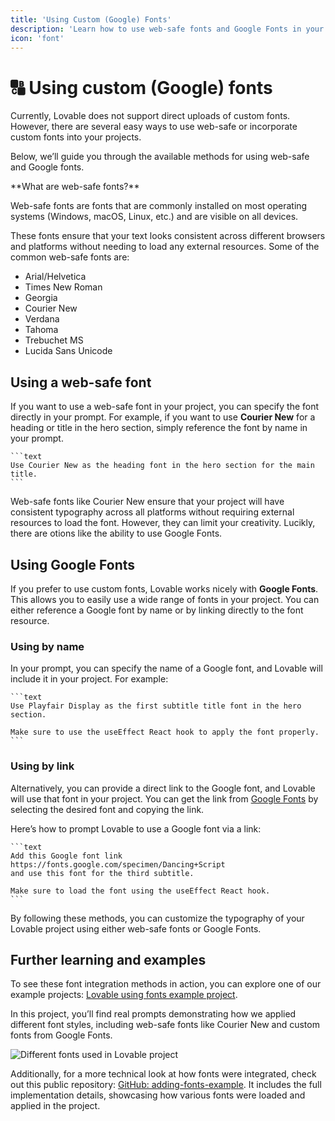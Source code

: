 ```yaml
---
title: 'Using Custom (Google) Fonts'
description: 'Learn how to use web-safe fonts and Google Fonts in your Lovable projects'
icon: 'font'
---
```


# :capital_abcd: Using custom (Google) fonts

Currently, Lovable does not support direct uploads of custom fonts. However, there are several easy ways to use web-safe or incorporate custom fonts into your projects. 

Below, we’ll guide you through the available methods for using web-safe and Google fonts.

<Info>
  **What are web-safe fonts?**

  Web-safe fonts are fonts that are commonly installed on most operating systems (Windows, macOS, Linux, etc.) and are visible on all devices. 
    
  These fonts ensure that your text looks consistent across different browsers and platforms without needing to load any external resources. Some of the common web-safe fonts are:

  - Arial/Helvetica
  - Times New Roman
  - Georgia
  - Courier New
  - Verdana
  - Tahoma
  - Trebuchet MS
  - Lucida Sans Unicode
</Info>

## Using a web-safe font

If you want to use a web-safe font in your project, you can specify the font directly in your prompt. For example, if you want to use **Courier New** for a heading or title in the hero section, simply reference the font by name in your prompt.



    ```text
    Use Courier New as the heading font in the hero section for the main title.
    ```



Web-safe fonts like Courier New ensure that your project will have consistent typography across all platforms without requiring external resources to load the font. However, they can limit your creativity. Lucikly, there are otions like the ability to use Google Fonts.

## Using Google Fonts

If you prefer to use custom fonts, Lovable works nicely with **Google Fonts**. This allows you to easily use a wide range of fonts in your project. You can either reference a Google font by name or by linking directly to the font resource.

### Using by name

In your prompt, you can specify the name of a Google font, and Lovable will include it in your project. For example:


    ```text
    Use Playfair Display as the first subtitle title font in the hero section. 

    Make sure to use the useEffect React hook to apply the font properly.
    ```

### Using by link

Alternatively, you can provide a direct link to the Google font, and Lovable will use that font in your project. You can get the link from [Google Fonts](https://fonts.google.com) by selecting the desired font and copying the link.

Here’s how to prompt Lovable to use a Google font via a link:


    ```text
    Add this Google font link https://fonts.google.com/specimen/Dancing+Script 
    and use this font for the third subtitle.
    
    Make sure to load the font using the useEffect React hook.
    ```

By following these methods, you can customize the typography of your Lovable project using either web-safe fonts or Google Fonts.

## Further learning and examples

To see these font integration methods in action, you can explore one of our example projects: [Lovable using fonts example project](https://gptengineer.app/projects/your-project-link-here). 

In this project, you’ll find real prompts demonstrating how we applied different font styles, including web-safe fonts like Courier New and custom fonts from Google Fonts.

<Frame>
  <img src="/assets/using-custom-fonts-example.png" alt="Different fonts used in Lovable project" />
</Frame>

Additionally, for a more technical look at how fonts were integrated, check out this public repository: [GitHub: adding-fonts-example](https://github.com/viborc/adding-fonts-example). It includes the full implementation details, showcasing how various fonts were loaded and applied in the project.
